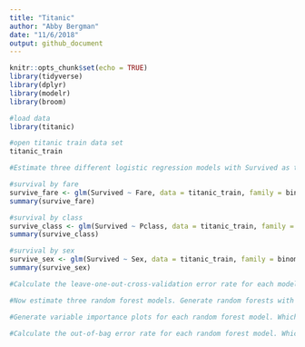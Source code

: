 ```yaml
---
title: "Titanic"
author: "Abby Bergman"
date: "11/6/2018"
output: github_document
---
```


```r
knitr::opts_chunk$set(echo = TRUE)
library(tidyverse)
library(dplyr)
library(modelr)
library(broom)
```

```r
#load data
library(titanic)

#open titanic train data set
titanic_train
```

```r
#Estimate three different logistic regression models with Survived as the response variable. You may use any combination of the predictors to estimate these models. Don’t just reuse the models from the notes.

#survival by fare
survive_fare <- glm(Survived ~ Fare, data = titanic_train, family = binomial)
summary(survive_fare)

#survival by class
survive_class <- glm(Survived ~ Pclass, data = titanic_train, family = binomial)
summary(survive_class)

#survival by sex
survive_sex <- glm(Survived ~ Sex, data = titanic_train, family = binomial)
summary(survive_sex)
```

```r
#Calculate the leave-one-out-cross-validation error rate for each model. Which model performs the best?
```

```r
#Now estimate three random forest models. Generate random forests with 500 trees apiece.

#Generate variable importance plots for each random forest model. Which variables seem the most important?

#Calculate the out-of-bag error rate for each random forest model. Which performs the best?
```

